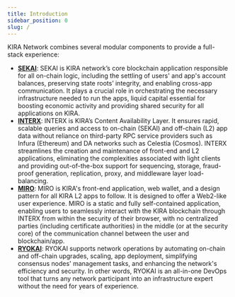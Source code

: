 ```yaml
---
title: Introduction
sidebar_position: 0
slug: /
---
```





KIRA Network combines several modular components to provide a full-stack experience:

- [**SEKAI**](/docs/backend---sekai/overview): SEKAI is KIRA network’s core blockchain application responsible for all on-chain logic, including the settling of users' and app's account balances, preserving state roots’ integrity, and enabling cross-app communication. It plays a crucial role in orchestrating the necessary infrastructure needed to run the apps, liquid capital essential for boosting economic activity and providing shared security for all applications on KIRA.
- [**INTERX**](/docs/middleware---interx/overview): INTERX is KIRA’s Content Availability Layer. It ensures rapid, scalable queries and access to on-chain (SEKAI) and off-chain (L2) app data without reliance on third-party RPC service providers such as Infura (Ethereum) and DA networks such as Celestia (Cosmos). INTERX streamlines the creation and maintenance of front-end and L2 applications, eliminating the complexities associated with light clients and providing out-of-the-box support for sequencing, storage, fraud-proof generation, replication, proxy, and middleware layer load-balancing.
- [**MIRO**](/docs/frontend---miro/overview): MIRO is KIRA's front-end application, web wallet, and a design pattern for all KIRA L2 apps to follow. It is designed to offer a Web2-like user experience. MIRO is a static and fully self-contained application, enabling users to seamlessly interact with the KIRA blockchain through INTERX from within the security of their browser, with no centralized parties (including certificate authorities) in the middle (or at the security core) of the communication channel between the user and blockchain/app.
- [**RYOKAI**](/docs/orchestrator---ryokai/overview): RYOKAI supports network operations by automating on-chain and off-chain upgrades, scaling, app deployment, simplifying consensus nodes' management tasks, and enhancing the network's efficiency and security. In other words, RYOKAI is an all-in-one DevOps tool that turns any network participant into an infrastructure expert without the need for years of experience.
